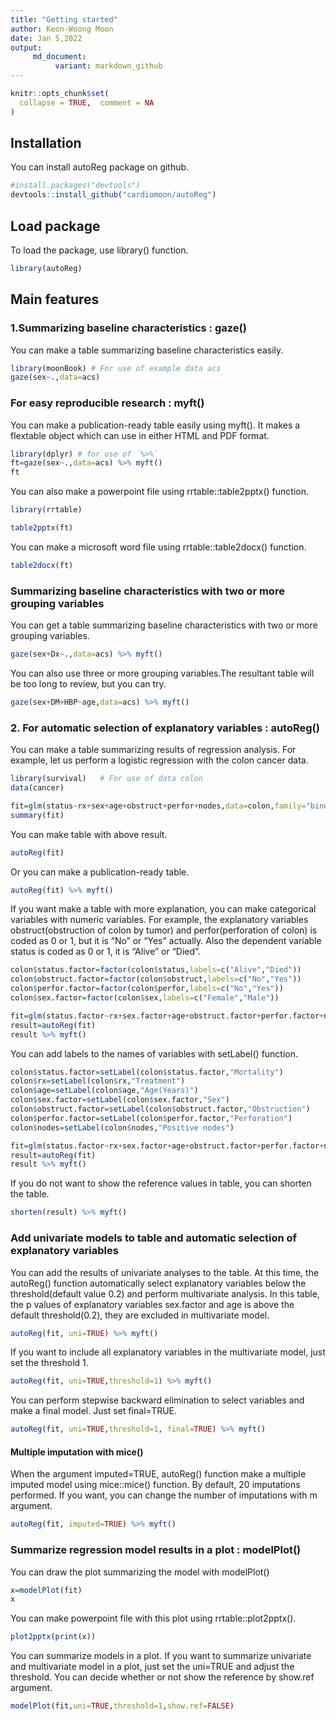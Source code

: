 ```yaml
---
title: "Getting started"
author: Keon-Woong Moon
date: Jan 5,2022 
output:
     md_document:
          variant: markdown_github
---
```


```r
knitr::opts_chunk$set(
  collapse = TRUE,  comment = NA
)
```

## Installation

You can install autoReg package on github. 

```r
#install.packages("devtools")
devtools::install_github("cardiomoon/autoReg")
```

## Load package

To load the package, use library() function.
```r
library(autoReg)
```

## Main features

### 1.Summarizing baseline characteristics : gaze()

You can make a table summarizing baseline characteristics easily.

```r
library(moonBook) # For use of example data acs
gaze(sex~.,data=acs)
```

### For easy reproducible research : myft()

You can make a publication-ready table easily using myft(). It makes a flextable object which can use in either HTML and PDF format. 

```r
library(dplyr) # for use of `%>%`
ft=gaze(sex~.,data=acs) %>% myft()
ft
```

You can also make a powerpoint file using rrtable::table2pptx() function.

```r
library(rrtable)

table2pptx(ft)
```

You can make a microsoft word file using rrtable::table2docx() function.
```r
table2docx(ft)
```

### Summarizing baseline characteristics with two or more grouping variables

You can get a table summarizing baseline characteristics with two or more grouping variables.

```r
gaze(sex+Dx~.,data=acs) %>% myft()
```

You can also use three or more grouping variables.The resultant table will be too long to review, but you can try. 

```r
gaze(sex+DM+HBP~age,data=acs) %>% myft()
```

### 2. For automatic selection of explanatory variables : autoReg()

You can make a table summarizing results of regression analysis. For example, let us perform a logistic regression with the colon cancer data.

```r
library(survival)   # For use of data colon
data(cancer)  

fit=glm(status~rx+sex+age+obstruct+perfor+nodes,data=colon,family="binomial")
summary(fit)
```

You can make table with above result.

```r
autoReg(fit)
```

Or you can make a publication-ready table.

```r
autoReg(fit) %>% myft()
```

If you want make a table with more explanation, you can make categorical variables with numeric variables. For example, the explanatory variables obstruct(obstruction of colon by tumor) and perfor(perforation of colon) is coded as 0 or 1, but it is "No" or "Yes" actually. Also the dependent variable status is coded as 0 or 1, it is "Alive" or "Died".

```r
colon$status.factor=factor(colon$status,labels=c("Alive","Died"))
colon$obstruct.factor=factor(colon$obstruct,labels=c("No","Yes"))
colon$perfor.factor=factor(colon$perfor,labels=c("No","Yes"))
colon$sex.factor=factor(colon$sex,labels=c("Female","Male"))

fit=glm(status.factor~rx+sex.factor+age+obstruct.factor+perfor.factor+nodes,data=colon,family="binomial")
result=autoReg(fit) 
result %>% myft()
```
You can add labels to the names of variables with setLabel() function.
```r
colon$status.factor=setLabel(colon$status.factor,"Mortality")
colon$rx=setLabel(colon$rx,"Treatment")
colon$age=setLabel(colon$age,"Age(Years)")
colon$sex.factor=setLabel(colon$sex.factor,"Sex")
colon$obstruct.factor=setLabel(colon$obstruct.factor,"Obstruction")
colon$perfor.factor=setLabel(colon$perfor.factor,"Perforation")
colon$nodes=setLabel(colon$nodes,"Positive nodes")

fit=glm(status.factor~rx+sex.factor+age+obstruct.factor+perfor.factor+nodes,data=colon,family="binomial")
result=autoReg(fit) 
result %>% myft()
```

If you do not want to show the reference values in table, you can shorten the table.

```r
shorten(result) %>% myft()
```

### Add univariate models to table and automatic selection of explanatory variables

You can add the results of univariate analyses to the table. At this time, the autoReg() function automatically select explanatory variables below the threshold(default value 0.2) and perform multivariate analysis. In this table, the p values of explanatory variables sex.factor and age is above the default threshold(0.2), they are excluded in multivariate model.

```r
autoReg(fit, uni=TRUE) %>% myft()
```

If you want to include all explanatory variables in the multivariate model, just set the threshold 1.

```r
autoReg(fit, uni=TRUE,threshold=1) %>% myft()
```

You can perform stepwise backward elimination to select variables and make a final model. Just set final=TRUE.

```r
autoReg(fit, uni=TRUE,threshold=1, final=TRUE) %>% myft()
```

#### Multiple imputation with mice()

When the argument imputed=TRUE, autoReg() function make a multiple imputed model using mice::mice() function. By default, 20 imputations performed. If you want, you can change the number of imputations with m argument.

```r
autoReg(fit, imputed=TRUE) %>% myft()
```


### Summarize regression model results in a plot : modelPlot()

You can draw the plot summarizing the model with modelPlot()

```r
x=modelPlot(fit)
x
```

You can make powerpoint file with this plot using rrtable::plot2pptx().
```r
plot2pptx(print(x))
```

You can summarize models in a plot. If you want to summarize univariate and multivariate model in a plot, just set the uni=TRUE and adjust the threshold. You can decide whether or not show the reference by show.ref argument.

```r
modelPlot(fit,uni=TRUE,threshold=1,show.ref=FALSE)
```


